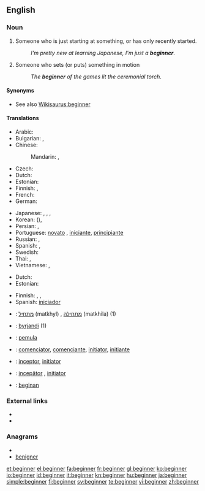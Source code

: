==English==

===Noun===
{{en-noun}}

# Someone who is just starting at something, or has only recently started.
#: ''I'm pretty new at learning Japanese, I'm just a '''beginner'''''.
# Someone who sets (or puts) something in motion
#: ''The '''beginner''' of the games lit the ceremonial torch''.

====Synonyms====
* See also [[Wikisaurus:beginner]]

====Translations====
{{trans-top|someone who just recently started}}
* Arabic: {{t|ar|مبتدئ|m|tr=mubtadi'|sc=Arab}}
* Bulgarian: {{t|bg|начинаещ|m|tr=nachinaješt|sc=Cyrl}},  {{t|bg|новак|m|tr=novak|sc=Cyrl}}
* Chinese:
*: Mandarin: {{t|zh|初學者|sc=Hani}},  {{t|zh|初学者|tr=chūxuézhě|sc=Hani}}
* Czech: {{t-|cs|začátečník|m}}
* Dutch: {{t-|nl|beginner|m}}
* Estonian: {{t-|et|algaja}}
* Finnish: {{t+|fi|aloittelija}}, {{t-|fi|vasta-alkaja}}
* French: {{t+|fr|débutant|m}}
* German: {{t+|de|Anfänger|m}}
{{trans-mid}}
* Japanese: {{t|ja|初心者|tr=しょしんしゃ, shoshinsha|sc=Jpan}},  {{t|ja|初学者|tr=しょがくしゃ, shogakusha|sc=Jpan}},  {{t|ja|ビギナー |tr=biginā|sc=Jpan}},  {{t|ja|新参|tr=しんざん, shinzan|sc=Jpan}}
* Korean: {{t|ko|초심자|tr=chosimja|sc=Kore}} ({{t|ko|初心者|sc=Kore}}),  {{t|ko|초보자|tr=choboja|sc=Kore}}
* Persian: {{t|fa|مبتدی|sc=fa-Arab}},  {{t|fa|تازه‌کار|sc=fa-Arab}}
* Portuguese: [[novato]] {{m}}, [[iniciante]], [[principiante]]
* Russian: {{t|ru|начинающий|m|tr=nachinájuščij|sc=Cyrl}},  {{t|ru|новичок|m|tr=novičók|sc=Cyrl}}
* Spanish: {{t+|es|principiante}}, {{t-|es|iniciado}}
* Swedish: {{t+|sv|nybörjare|c}}
* Thai: {{t|th|ผู้เริ่มเรียน|sc=Thai}},  {{t|th|มือใหม่|sc=Thai}}
* Vietnamese: {{t|vi|người bắt đầu}},  {{t|vi|người mới học}}
{{trans-bottom}}

{{trans-top|someone who sets something in motion}}
* Dutch: {{t-|nl|starter}}
* Estonian: {{t-|et|alustaja}}
{{trans-mid}}
* Finnish: {{t+|fi|avaaja}}, {{t-|fi|aloittaja}},  {{t+|fi|alkuunpanija}}
* Spanish: [[iniciador]]
{{trans-bottom}}

{{checktrans-top}}
* {{ttbc|Hebrew}}: [[מתחיל]] (matkhyl) {{m}}, [[מתחילה]] (matkhila) {{f}} (1)
* {{ttbc|Icelandic}}: [[byrjandi]] {{m}} (1)
* {{ttbc|Indonesian}}: [[mula|pemula]]
* {{ttbc|Interlingua}}: [[comenciator]], [[comenciante]], [[initiator]], [[initiante]]
* {{ttbc|Latin}}: [[inceptor]], [[initiator]]
* {{ttbc|Romanian}}: [[incepător]] {{m}}, [[iniţiator]] {{m}}
* {{ttbc|Volapük}}: [[beginan]]
{{checktrans-bottom}}

===External links===
* {{R:Webster 1913}}
* {{R:Century 1911}}

===Anagrams===
* {{alphagram|beeginnr}}
* [[benigner#English|benigner]]

[[et:beginner]]
[[el:beginner]]
[[fa:beginner]]
[[fr:beginner]]
[[gl:beginner]]
[[ko:beginner]]
[[io:beginner]]
[[id:beginner]]
[[it:beginner]]
[[kn:beginner]]
[[hu:beginner]]
[[ja:beginner]]
[[simple:beginner]]
[[fi:beginner]]
[[sv:beginner]]
[[te:beginner]]
[[vi:beginner]]
[[zh:beginner]]